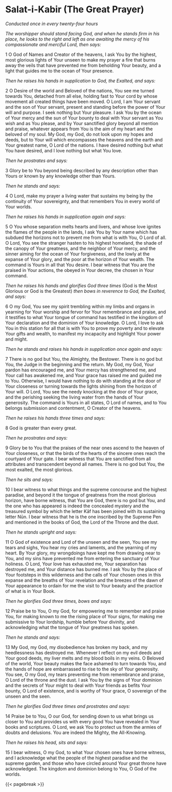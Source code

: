 # **Salat-i-Kabir (The Great Prayer)** {#sec-salat-i-kabir .unnumbered}

*Conducted once in every twenty-four hours*

*The worshipper should stand facing God, and when he stands firm in his place, he looks to the right and left as one awaiting the mercy of his compassionate and merciful Lord, then says:*

1 O God of Names and Creator of the heavens, I ask You by the highest, most glorious lights of Your unseen to make my prayer a fire that burns away the veils that have prevented me from beholding Your beauty, and a light that guides me to the ocean of Your presence.

*Then he raises his hands in supplication to God, the Exalted, and says:*

2 O Desire of the world and Beloved of the nations, You see me turned towards You, detached from all else, holding fast to Your cord by whose movement all created things have been moved. O Lord, I am Your servant and the son of Your servant, present and standing before the power of Your will and purpose. I seek nothing but Your pleasure. I ask You by the ocean of Your mercy and the sun of Your bounty to deal with Your servant as You wish and as You please, and by Your sanctified glory beyond all mention and praise, whatever appears from You is the aim of my heart and the beloved of my soul. My God, my God, do not look upon my hopes and deeds, but to Your will which encompasses the heavens and the earth and Your greatest name, O Lord of the nations. I have desired nothing but what You have desired, and I love nothing but what You love.

*Then he prostrates and says:*

3 Glory be to You beyond being described by any description other than Yours or known by any knowledge other than Yours.

*Then he stands and says:*

4 O Lord, make my prayer a living water that sustains my being by the continuity of Your sovereignty, and that remembers You in every world of Your worlds.

*Then he raises his hands in supplication again and says:*

5 O You whose separation melts hearts and livers, and whose love ignites the flames of the people in the lands, I ask You by Your name which has subdued the horizons not to prevent me from what is with You, O Lord of all. O Lord, You see the stranger hasten to his highest homeland, the shade of the canopy of Your greatness, and the neighbor of Your mercy, and the sinner aiming for the ocean of Your forgiveness, and the lowly at the expanse of Your glory, and the poor at the horizon of Your wealth. The command is Yours in all that You desire. I bear witness that You are the praised in Your actions, the obeyed in Your decree, the chosen in Your command.

*Then he raises his hands and glorifies God three times* (God is the Most Glorious or God is the Greatest) *then bows in reverence to God, the Exalted, and says:*

6 O my God, You see my spirit trembling within my limbs and organs in yearning for Your worship and fervor for Your remembrance and praise, and it testifies to what Your tongue of command has testified in the kingdom of Your declaration and the dominion of Your knowledge. O Lord, I love to ask You in this station for all that is with You to prove my poverty and to elevate Your gifts and wealth, to manifest my incapacity and highlight Your power and might.

*Then he stands and raises his hands in supplication once again and says:*

7 There is no god but You, the Almighty, the Bestower. There is no god but You, the Judge in the beginning and the return. My God, my God, Your pardon has encouraged me, and Your mercy has strengthened me, and Your call has awakened me, and Your grace has raised me and guided me to You. Otherwise, I would have nothing to do with standing at the door of Your closeness or turning towards the lights shining from the horizon of Your will. O Lord, You see the needy knocking at the door of Your grace, and the perishing seeking the living water from the hands of Your generosity. The command is Yours in all states, O Lord of names, and to You belongs submission and contentment, O Creator of the heavens.

*Then he raises his hands three times and says:*

8 God is greater than every great.

*Then he prostrates and says:*

9 Glory be to You that the praises of the near ones ascend to the heaven of Your closeness, or that the birds of the hearts of the sincere ones reach the courtyard of Your gate. I bear witness that You are sanctified from all attributes and transcendent beyond all names. There is no god but You, the most exalted, the most glorious.

*Then he sits and says:*

10 I bear witness to what things and the supreme concourse and the highest paradise, and beyond it the tongue of greatness from the most glorious horizon, have borne witness, that You are God, there is no god but You, and the one who has appeared is indeed the concealed mystery and the treasured symbol by which the letter Kāf has been joined with its sustaining letter Nūn. I bear witness that he is the one inscribed by the Supreme Pen and mentioned in the books of God, the Lord of the Throne and the dust.

*Then he stands upright and says:*

11 O God of existence and Lord of the unseen and the seen, You see my tears and sighs, You hear my cries and laments, and the yearning of my heart. By Your glory, my wrongdoings have kept me from drawing near to You, and my sins have prevented me from entering the sanctuary of Your holiness. O Lord, Your love has exhausted me, Your separation has destroyed me, and Your distance has burned me. I ask You by the place of Your footsteps in this wilderness and the calls of Your chosen ones in this expanse and the breaths of Your revelation and the breezes of the dawn of Your appearance to ordain for me the visit to Your beauty and the practice of what is in Your Book.

*Then he glorifies God three times, bows and says:*

12 Praise be to You, O my God, for empowering me to remember and praise You, for making known to me the rising place of Your signs, for making me submissive to Your lordship, humble before Your divinity, and acknowledging what the tongue of Your greatness has spoken.

*Then he stands and says:*

13 My God, my God, my disobedience has broken my back, and my heedlessness has destroyed me. Whenever I reflect on my evil deeds and Your good deeds, my liver melts and my blood boils in my veins. O Beloved of the world, Your beauty makes the face ashamed to turn towards You, and the hands of hope are embarrassed to rise to the sky of Your generosity. You see, O my God, my tears preventing me from remembrance and praise, O Lord of the throne and the dust. I ask You by the signs of Your dominion and the secrets of Your might to deal with Your friends as befits Your bounty, O Lord of existence, and is worthy of Your grace, O sovereign of the unseen and the seen.

*Then he glorifies God three times and prostrates and says:*

14 Praise be to You, O our God, for sending down to us what brings us closer to You and provides us with every good You have revealed in Your books and scriptures. O Lord, we ask You to protect us from the armies of doubts and delusions. You are indeed the Mighty, the All-Knowing.

*Then he raises his head, sits and says:*

15 I bear witness, O my God, to what Your chosen ones have borne witness, and I acknowledge what the people of the highest paradise and the supreme garden, and those who have circled around Your great throne have acknowledged. The kingdom and dominion belong to You, O God of the worlds.

{{< pagebreak >}}
